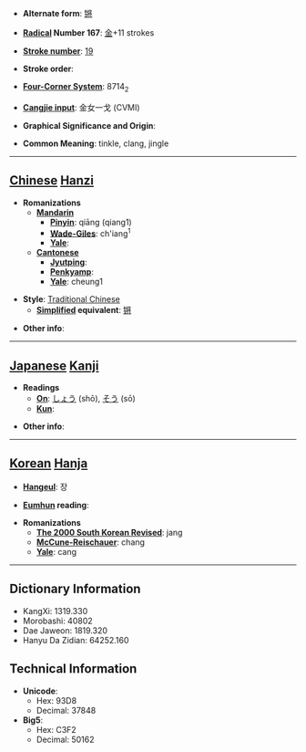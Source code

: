 * '''Alternate form''': [[锵]]

* '''[[Wiktionary:Chinese radical index| Radical]] Number 167''': [[Wiktionary:Chinese radical index 金|金]]+11 strokes

* '''[[Wiktionary:Chinese total strokes index|Stroke number]]''': [[Wiktionary:Chinese total strokes index 19|19]]

* '''Stroke order''': 

* '''[[Wiktionary:Chinese four corner index|Four-Corner System]]''': 8714<sub>2</sub>

* '''[[Wiktionary:Chinese Cangjie index|Cangjie input]]''': 金女一戈 (CVMI)

* '''Graphical Significance and Origin''': 

* '''Common Meaning''': tinkle, clang, jingle

----

== [[Chinese]] [[Hanzi]] ==

* '''Romanizations'''
** '''[[Mandarin]]'''
*** '''[[Pinyin]]''': qiāng (qiang1)
*** '''[[Wade-Giles]]''': ch'iang<sup>1</sup>
*** '''[[Yale]]''': 
** '''[[Cantonese]]'''
*** '''[[Jyutping]]''':
*** '''[[Penkyamp]]''': 
*** '''[[Yale]]''': cheung1

* '''Style''': [[Traditional Chinese]] 
** '''[[Simplified Chinese|Simplified]] equivalent''': [[锵]]

* '''Other info''': 

----

== [[Japanese]] [[Kanji]] ==

* '''Readings'''
** '''[[On]]''': [[しょう]] (shō), [[そう]] (sō)
** '''[[Kun]]''': 

* '''Other info''':  

----

== [[Korean]] [[Hanja]] ==

* '''[[Hangeul]]''': 장

* '''[[Eumhun]] reading''': 

* '''Romanizations'''
** '''[[The 2000 South Korean Revised Romanization|The 2000 South Korean Revised]]''': jang
** '''[[McCune-Reischauer]]''': chang
** '''[[Yale]]''': cang

----

== Dictionary Information ==

* KangXi: 1319.330
* Morobashi: 40802
* Dae Jaweon: 1819.320
* Hanyu Da Zidian: 64252.160

== Technical Information ==

* '''Unicode''':
** Hex: 93D8
** Decimal: 37848
* '''Big5''':
** Hex: C3F2
** Decimal: 50162
